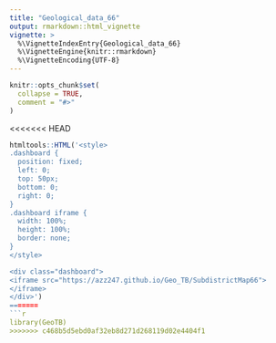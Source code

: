 ```yaml
---
title: "Geological_data_66"
output: rmarkdown::html_vignette
vignette: >
  %\VignetteIndexEntry{Geological_data_66}
  %\VignetteEngine{knitr::rmarkdown}
  %\VignetteEncoding{UTF-8}
---
```


```r
knitr::opts_chunk$set(
  collapse = TRUE,
  comment = "#>"
)
```

<<<<<<< HEAD
```r
htmltools::HTML('<style>
.dashboard {
  position: fixed;
  left: 0;
  top: 50px;
  bottom: 0;
  right: 0;
}
.dashboard iframe {
  width: 100%;
  height: 100%;
  border: none;
}
</style>

<div class="dashboard"> 
<iframe src="https://azz247.github.io/Geo_TB/SubdistrictMap66">
</iframe>
</div>')
=======
```r
library(GeoTB)
>>>>>>> c468b5d5ebd0af32eb8d271d268119d02e4404f1
```
